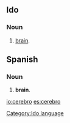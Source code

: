 ==Ido==
===Noun===
# [[brain]].

==Spanish==
===Noun===
# '''brain'''.

[[Category:Ido language]]

[[io:cerebro]]
[[es:cerebro]]